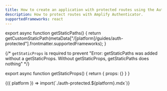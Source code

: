 ```yaml
---
title: How to create an application with protected routes using the Authenticator component
description: How to protect routes with Amplify Authenticator.
supportedFrameworks: react
---
```





export async function getStaticPaths() {
  return getCustomStaticPath(metaData["/[platform]/guides/auth-protected"].frontmatter.supportedFrameworks);
}

{/*  `getStaticProps` is required to prevent "Error: getStaticPaths was added without a getStaticProps. Without getStaticProps, getStaticPaths does nothing" */}

export async function getStaticProps() {
  return { props: {} }
}

<Fragment>
  {({ platform }) => import(`./auth-protected.${platform}.mdx`)}
</Fragment>
